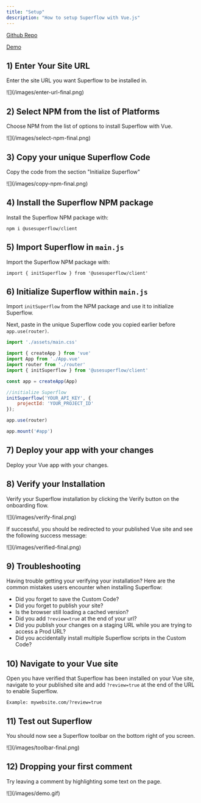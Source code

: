```yaml
---
title: "Setup"
description: "How to setup Superflow with Vue.js"
---
```


[Github Repo](https://github.com/benjvelt/superflow-vue)

[Demo](https://superflow-vue.vercel.app/?review=true)

## 1) Enter Your Site URL

Enter the site URL you want Superflow to be installed in.

<Frame>
![](/images/enter-url-final.png)
</Frame>

## 2) Select NPM from the list of Platforms

Choose NPM from the list of options to install Superflow with Vue.

<Frame>
![](/images/select-npm-final.png)
</Frame>

## 3) Copy your unique Superflow Code

Copy the code from the section "Initialize Superflow"

<Frame>
![](/images/copy-npm-final.png)
</Frame>

## 4) Install the Superflow NPM package

Install the Superflow NPM package with:

```
npm i @usesuperflow/client
```

## 5) Import Superflow in `main.js`

Import the Superflow NPM package with:

```
import { initSuperflow } from '@usesuperflow/client'
```

## 6) Initialize Superflow within `main.js`

Import `initSuperflow` from the NPM package and use it to initialize Superflow.

Next, paste in the unique Superflow code you copied earlier before `app.use(router)`.


```js
import './assets/main.css'

import { createApp } from 'vue'
import App from './App.vue'
import router from './router'
import { initSuperflow } from '@usesuperflow/client'

const app = createApp(App)

//initialize Superflow
initSuperflow('YOUR_API_KEY', {
    projectId: 'YOUR_PROJECT_ID'
});

app.use(router)

app.mount('#app')

```
## 7) Deploy your app with your changes

Deploy your Vue app with your changes.


## 8) Verify your Installation

Verify your Superflow installation by clicking the Verify button on the onboarding flow.

<Frame>
![](/images/verify-final.png)
</Frame>

If successful, you should be redirected to your published Vue site and see the following success message:

<Frame>
![](/images/verified-final.png)
</Frame>

## 9) Troubleshooting

Having trouble getting your verifying your installation? Here are the common mistakes users encounter when installing Superflow:

 - Did you forget to save the Custom Code?
 - Did you forget to publish your site?
 - Is the browser still loading a cached version?
 - Did you add `?review=true` at the end of your url?
 - Did you publish your changes on a staging URL while you are trying to access a Prod URL?
 - Did you accidentally install multiple Superflow scripts in the Custom Code?


## 10) Navigate to your Vue site 

Open you have verified that Superflow has been installed on your Vue site, navigate to your published site and add `?review=true` at the end of the URL to enable Superflow. 

`Example: mywebsite.com/?review=true`


## 11) Test out Superflow

You should now see a Superflow toolbar on the bottom right of you screen.

<Frame>
![](/images/toolbar-final.png)
</Frame>




## 12) Dropping your first comment
Try leaving a comment by highlighting some text on the page.

<Frame>
![](/images/demo.gif)
</Frame>
